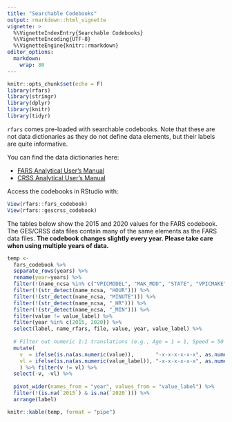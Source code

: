 ```yaml
---
title: "Searchable Codebooks"
output: rmarkdown::html_vignette
vignette: >
  %\VignetteIndexEntry{Searchable Codebooks}
  %\VignetteEncoding{UTF-8}
  %\VignetteEngine{knitr::rmarkdown}
editor_options: 
  markdown: 
    wrap: 80
---
```


```r
knitr::opts_chunk$set(echo = F)
library(rfars)
library(stringr)
library(dplyr)
library(knitr)
library(tidyr)
```

`rfars` comes pre-loaded with searchable codebooks. Note that these are not data
dictionaries as they do not define data elements, but their labels are quite
informative.

You can find the data dictionaries here:

-   [FARS Analytical User's Manual](https://crashstats.nhtsa.dot.gov/Api/Public/ViewPublication/813417)
-   [CRSS Analytical User's Manual](https://crashstats.nhtsa.dot.gov/Api/Public/ViewPublication/813436)

Access the codebooks in RStudio with:

```r
View(rfars::fars_codebook)
View(rfars::gescrss_codebook)
```

The tables below show the 2015 and 2020 values for the FARS codebook. The GES/CRSS data files contain many of the same elements as the FARS data files.
**The codebook changes slightly every year. Please take care when using multiple years of data.**


```r
temp <-
  fars_codebook %>%
  separate_rows(years) %>%
  rename(year=years) %>%
  filter(!(name_ncsa %in% c("VPICMODEL", "MAK_MOD", "STATE", "VPICMAKE", "ALC_RES", "DR_WGT", "AGE", "PBAGE", "DRUGRES1", "DRUGRES2", "DRUGRES3", "TRAV_SP"))) %>%
  filter(!(str_detect(name_ncsa, "HOUR"))) %>%
  filter(!(str_detect(name_ncsa, "MINUTE"))) %>%
  filter(!(str_detect(name_ncsa, "_HR"))) %>%
  filter(!(str_detect(name_ncsa, "_MIN"))) %>%
  filter(value != value_label) %>%
  filter(year %in% c(2015, 2020)) %>%
  select(label, name_rfars, file, value, year, value_label) %>%
  
  # Filter out numeric 1:1 translations (e.g., Age = 1 = 1, Speed = 50 = 50)
  mutate(
    v  = ifelse(is.na(as.numeric(value)),       "-x-x-x-x-x-x", as.numeric(value)),
    vl = ifelse(is.na(as.numeric(value_label)), "-x-x-x-x-x-x", as.numeric(value_label))
    ) %>% filter(v != vl) %>%
  select(-v, -vl) %>%
  
  pivot_wider(names_from = "year", values_from = "value_label") %>%
  filter(!(is.na(`2015`) & is.na(`2020`))) %>%
  arrange(label)

knitr::kable(temp, format = "pipe")
```
